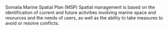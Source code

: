 Somalia Marine Spatial Plan (MSP)
Spatial management is based on the identification of current and future activities involving marine space and resources and the needs of users, as well as the ability to take measures to avoid or resolve conflicts.
